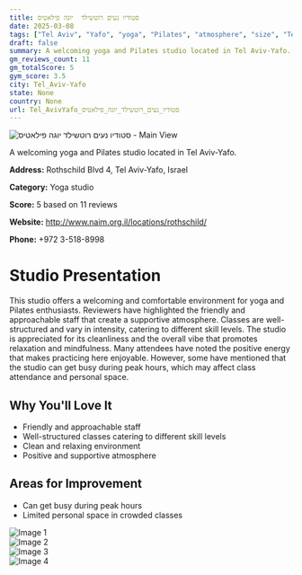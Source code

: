 ```yaml
---
title: סטודיו נעים רוטשילד  יוגה פילאטיס
date: 2025-03-08
tags: ["Tel Aviv", "Yafo", "yoga", "Pilates", "atmosphere", "size", "Tel Aviv-Yafo"]  
draft: false
summary: A welcoming yoga and Pilates studio located in Tel Aviv-Yafo.
gm_reviews_count: 11
gm_totalScore: 5
gym_score: 3.5
city: Tel_Aviv-Yafo
state: None
country: None
url: Tel_AvivYafo_סטודיו_נעים_רוטשילד_יוגה_פילאטיס
---
```


<div className="aspect-[16/9] relative my-8">
  <img 
    src="https://lh5.googleusercontent.com/p/AF1QipPb2qZgdl-eeYYed2-rL5evTPb3IyCLV4Kk4AQ=w1920-h1080-k-no"
    alt="סטודיו נעים רוטשילד  יוגה פילאטיס - Main View"
    className="object-cover absolute inset-0 w-full h-full rounded-lg"
  />
</div>

A welcoming yoga and Pilates studio located in Tel Aviv-Yafo.

**Address:** Rothschild Blvd 4, Tel Aviv-Yafo, Israel

**Category:** Yoga studio

**Score:** 5 based on 11 reviews

**Website:** http://www.naim.org.il/locations/rothschild/

**Phone:** +972 3-518-8998

# Studio Presentation

This studio offers a welcoming and comfortable environment for yoga and Pilates enthusiasts. Reviewers have highlighted the friendly and approachable staff that create a supportive atmosphere. Classes are well-structured and vary in intensity, catering to different skill levels. The studio is appreciated for its cleanliness and the overall vibe that promotes relaxation and mindfulness. Many attendees have noted the positive energy that makes practicing here enjoyable. However, some have mentioned that the studio can get busy during peak hours, which may affect class attendance and personal space.

## Why You'll Love It

- Friendly and approachable staff
- Well-structured classes catering to different skill levels
- Clean and relaxing environment
- Positive and supportive atmosphere

## Areas for Improvement

- Can get busy during peak hours
- Limited personal space in crowded classes

<div className="grid grid-cols-1 xl:grid-cols-2 gap-4 my-8">
<div className="aspect-[4/3] relative"><img src="https://lh5.googleusercontent.com/p/AF1QipOiwnuZnHh8ckTwe9kB1XEwgMqwGkmmnYFXAQk=w1920-h1080-k-no" alt="Image 1" className="object-cover absolute inset-0 w-full h-full rounded-lg" /></div>
<div className="aspect-[4/3] relative"><img src="https://lh5.googleusercontent.com/p/AF1QipMgIee34yoN1c9XF25Nka643p75zPimjDumXvY=w1920-h1080-k-no" alt="Image 2" className="object-cover absolute inset-0 w-full h-full rounded-lg" /></div>
<div className="aspect-[4/3] relative"><img src="https://lh5.googleusercontent.com/p/AF1QipPo7pGGbMQsjXKgCXjyO_VxlW69lxW3o4mqVew=w1920-h1080-k-no" alt="Image 3" className="object-cover absolute inset-0 w-full h-full rounded-lg" /></div>
<div className="aspect-[4/3] relative"><img src="https://lh5.googleusercontent.com/p/AF1QipORQmqONpWZs_rK9fRtfUJjY87lIIpbJH8QG9s=w1920-h1080-k-no" alt="Image 4" className="object-cover absolute inset-0 w-full h-full rounded-lg" /></div>
</div>